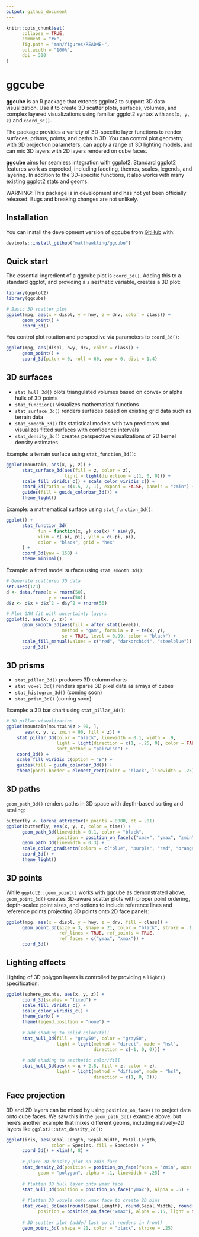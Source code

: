 ```yaml
---
output: github_document
---
```


<!-- README.md is generated from README.Rmd. Please edit that file -->

```r
knitr::opts_chunk$set(
      collapse = TRUE,
      comment = "#>",
      fig.path = "man/figures/README-",
      out.width = "100%",
      dpi = 300
)
```

# ggcube

<!-- badges: start -->
<!-- badges: end -->

**ggcube** is an R package that extends ggplot2 to support 3D data visualization. Use it to create 3D scatter plots, surfaces, volumes, and complex layered visualizations using familiar ggplot2 syntax with `aes(x, y, z)` and `coord_3d()`.

The package provides a variety of 3D-specific layer functions to render surfaces, prisms, points, and paths in 3D. You can control plot geometry with 3D projection parameters, can apply a range of 3D lighting models, and can mix 3D layers with 2D layers rendered on cube faces. 

**ggcube** aims for seamless integration with ggplot2. Standard ggplot2 features work as expected, including faceting, themes, scales, legends, and layering. In addition to the 3D-specific functions, it also works with many existing ggplot2 stats and geoms.

WARNING: This package is in development and has not yet been officially released. Bugs and breaking changes are not unlikely.


## Installation

You can install the development version of ggcube from [GitHub](https://github.com/matthewkling/ggcube) with:

``` r
devtools::install_github("matthewkling/ggcube")
```


## Quick start

The essential ingredient of a ggcube plot is `coord_3d()`. Adding this to a standard ggplot, and providing a `z` aesthetic variable, creates a 3D plot:

```r
library(ggplot2)
library(ggcube)

# Basic 3D scatter plot
ggplot(mpg, aes(x = displ, y = hwy, z = drv, color = class)) +
      geom_point() +
      coord_3d()
```

You control plot rotation and perspective via parameters to `coord_3d()`:

```r
ggplot(mpg, aes(displ, hwy, drv, color = class)) +
      geom_point() +
      coord_3d(pitch = 0, roll = 60, yaw = 0, dist = 1.4)
```

## 3D surfaces

- `stat_hull_3d()` plots triangulated volumes based on convex or alpha hulls of 3D points
- `stat_function()` visualizes mathematical functions
- `stat_surface_3d()` renders surfaces based on existing grid data such as terrain data
- `stat_smooth_3d()` fits statistical models with two predictors and visualizes fitted surfaces with confidence intervals
- `stat_density_3d()` creates perspective visualizations of 2D kernel density estimates 

Example: a terrain surface using `stat_function_3d()`:

```r
ggplot(mountain, aes(x, y, z)) +
      stat_surface_3d(aes(fill = z, color = z),
                      light = light(direction = c(1, 0, 0))) +
      scale_fill_viridis_c() + scale_color_viridis_c() +
      coord_3d(ratio = c(1.5, 2, 1), expand = FALSE, panels = "zmin") +
      guides(fill = guide_colorbar_3d()) +
      theme_light()
```

Example: a mathematical surface using `stat_function_3d()`:

```r
ggplot() +
      stat_function_3d(
            fun = function(x, y) cos(x) * sin(y),
            xlim = c(-pi, pi), ylim = c(-pi, pi),
            color = "black", grid = "hex"
      ) +
      coord_3d(yaw = 150) +
      theme_minimal()
```
Example: a fitted model surface using `stat_smooth_3d()`:

```r
# Generate scattered 3D data
set.seed(123)
d <- data.frame(x = rnorm(50),
                y = rnorm(50))
d$z <- d$x + d$x^2 - d$y^2 + rnorm(50)

# Plot GAM fit with uncertainty layers
ggplot(d, aes(x, y, z)) + 
      geom_smooth_3d(aes(fill = after_stat(level)),
                     method = "gam", formula = z ~ te(x, y),
                     se = TRUE, level = 0.99, color = "black") +
      scale_fill_manual(values = c("red", "darkorchid4", "steelblue")) +
      coord_3d()


```


## 3D prisms

- `stat_pillar_3d()` produces 3D column charts
- `stat_voxel_3d()` renders sparse 3D pixel data as arrays of cubes
- `stat_histogram_3d()` (coming soon)
- `stat_prism_3d()` (coming soon)

Example: a 3D bar chart using `stat_pillar_3d()`:

```r
# 3D pillar visualization
ggplot(mountain[mountain$z > 90, ], 
       aes(x, y, z, zmin = 90, fill = z)) +
    stat_pillar_3d(color = "black", linewidth = 0.1, width = .9,
                   light = light(direction = c(1, -.25, 0), color = FALSE),
                   sort_method = "pairwise") +
    coord_3d() +
    scale_fill_viridis_c(option = "B") + 
    guides(fill = guide_colorbar_3d()) +
    theme(panel.border = element_rect(color = "black", linewidth = .25))
```

## 3D paths

`geom_path_3d()` renders paths in 3D space with depth-based sorting and scaling:

```r
butterfly <- lorenz_attractor(n_points = 8000, dt = .01)
ggplot(butterfly, aes(x, y, z, color = time)) +
      geom_path_3d(linewidth = 0.1, color = "black",
                   position = position_on_face(c("xmax", "ymax", "zmin"))) +
      geom_path_3d(linewidth = 0.3) +
      scale_color_gradientn(colors = c("blue", "purple", "red", "orange")) +
      coord_3d() +
      theme_light()
```


## 3D points

While `ggplot2::geom_point()` works with ggcube as demonstrated above, `geom_point_3d()` creates 3D-aware scatter plots with proper point ordering, depth-scaled point sizes, and options to include reference lines and reference points projecting 3D points onto 2D face panels:

```r
ggplot(mpg, aes(x = displ, y = hwy, z = drv, fill = class)) +
      geom_point_3d(size = 3, shape = 21, color = "black", stroke = .1,
                    ref_lines = TRUE, ref_points = TRUE,
                    ref_faces = c("ymax", "xmax")) +
      coord_3d()
```


## Lighting effects

Lighting of 3D polygon layers is controlled by providing a `light()` specification.

```r
ggplot(sphere_points, aes(x, y, z)) +
      coord_3d(scales = "fixed") +
      scale_fill_viridis_c() +
      scale_color_viridis_c() +
      theme_dark() +
      theme(legend.position = "none") +
      
      # add shading to solid color/fill
      stat_hull_3d(fill = "gray50", color = "gray50",
                   light = light(method = "direct", mode = "hsl", 
                                 direction = c(-1, 0, 0))) +
      
      # add shading to aesthetic color/fill
      stat_hull_3d(aes(x = x + 2.5, fill = z, color = z),
                   light = light(method = "diffuse", mode = "hsl", 
                                 direction = c(1, 0, 0)))
```


## Face projection

3D and 2D layers can be mixed by using `position_on_face()` to project data onto cube faces. We saw this in the `geom_path_3d()` example above, but here's another example that mixes different geoms, including natively-2D layers like `ggplot2::stat_density_2d()`:

```r

ggplot(iris, aes(Sepal.Length, Sepal.Width, Petal.Length, 
                 color = Species, fill = Species)) +
      coord_3d() + xlim(4, 8) +
      
      # place 2D density plot on zmin face
      stat_density_2d(position = position_on_face(faces = "zmin", axes = c("x", "y")),
            geom = "polygon", alpha = .1, linewidth = .25) +
      
      # flatten 3D hull layer onto ymax face
      stat_hull_3d(position = position_on_face("ymax"), alpha = .5) +
      
      # flatten 3D voxels onto xmax face to create 2D bins
      stat_voxel_3d(aes(round(Sepal.Length), round(Sepal.Width), round(Petal.Length)),
            position = position_on_face("xmax"), alpha = .15, light = NULL) +
      
      # 3D scatter plot (added last so it renders in front)
      geom_point_3d( shape = 21, color = "black", stroke = .25)
```
